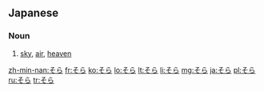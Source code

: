 ==Japanese==

===Noun===
{{ja-noun}}

# {{ja-def|空}} [[sky]], [[air]], [[heaven]]

[[zh-min-nan:そら]]
[[fr:そら]]
[[ko:そら]]
[[lo:そら]]
[[lt:そら]]
[[li:そら]]
[[mg:そら]]
[[ja:そら]]
[[pl:そら]]
[[ru:そら]]
[[tr:そら]]